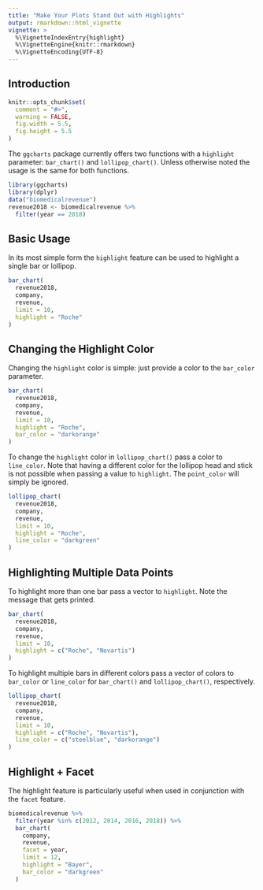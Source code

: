---
title: "Make Your Plots Stand Out with Highlights"
output: rmarkdown::html_vignette
vignette: >
  %\VignetteIndexEntry{highlight}
  %\VignetteEngine{knitr::rmarkdown}
  %\VignetteEncoding{UTF-8}
---

## Introduction

```{r, include = FALSE}
knitr::opts_chunk$set(
  comment = "#>",
  warning = FALSE,
  fig.width = 5.5,
  fig.height = 5.5
)
```

The `ggcharts` package currently offers two functions with a `highlight` parameter: `bar_chart()` and `lollipop_chart()`. Unless otherwise noted the usage is the same for both functions.

```{r setup, message=FALSE}
library(ggcharts)
library(dplyr)
data("biomedicalrevenue")
revenue2018 <- biomedicalrevenue %>%
  filter(year == 2018)
```


## Basic Usage

In its most simple form the `highlight` feature can be used to highlight a single bar or lollipop.

```{r, warning=FALSE}
bar_chart(
  revenue2018,
  company,
  revenue,
  limit = 10,
  highlight = "Roche"
)
```


## Changing the Highlight Color

Changing the `highlight` color is simple: just provide a color to the `bar_color` parameter.

```{r}
bar_chart(
  revenue2018,
  company,
  revenue,
  limit = 10,
  highlight = "Roche",
  bar_color = "darkorange"
)
```

To change the `highlight` color in `lollipop_chart()` pass a color to `line_color`. Note that having a different color for the lollipop head and stick is not possible when passing a value to `highlight`. The `point_color` will simply be ignored.

```{r}
lollipop_chart(
  revenue2018,
  company,
  revenue,
  limit = 10,
  highlight = "Roche",
  line_color = "darkgreen"
)
```


## Highlighting Multiple Data Points

To highlight more than one bar pass a vector to `highlight`. Note the message that gets printed.

```{r}
bar_chart(
  revenue2018,
  company,
  revenue,
  limit = 10,
  highlight = c("Roche", "Novartis")
)
```

To highlight multiple bars in different colors pass a vector of colors to `bar_color` or `line_color` for `bar_chart()` and `lollipop_chart()`, respectively.

```{r}
lollipop_chart(
  revenue2018,
  company,
  revenue,
  limit = 10,
  highlight = c("Roche", "Novartis"),
  line_color = c("steelblue", "darkorange")
)
```


## Highlight + Facet

The highlight feature is particularly useful when used in conjunction with the `facet` feature.

```{r, fig.width=8, fig.height=8}
biomedicalrevenue %>%
  filter(year %in% c(2012, 2014, 2016, 2018)) %>%
  bar_chart(
    company,
    revenue,
    facet = year,
    limit = 12,
    highlight = "Bayer",
    bar_color = "darkgreen"
  )
```

